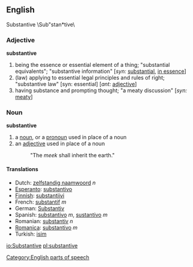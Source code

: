 ==English==
Substantive \Sub"stan*tive\

===Adjective=== 
'''substantive'''
# being the essence or essential element of a thing; "substantial equivalents"; "substantive information" [''syn:'' [[substantial]], [[in essence]]]
# (law) applying to essential legal principles and rules of right; "substantive law" [syn: essential] [''ant:'' [[adjective]]]
# having substance and prompting thought; "a meaty discussion" [''syn:'' [[meaty]]]

===Noun===
'''substantive'''
# a [[noun]], or a [[pronoun]] used in place of a noun
# an [[adjective]] used in place of a noun
#:  "The ''meek'' shall inherit the earth."

====Translations====
*Dutch: [[zelfstandig naamwoord]] ''n''
*[[Esperanto]]: [[substantivo]]
*[[Finnish]]: [[substantiivi]]
*French: [[substantif]] ''m''
*German: [[Substantiv]]
*Spanish: [[substantivo]] ''m'', [[sustantivo]] ''m''
*Romanian: [[substantiv]] ''n''
*[[Romanica]]: [[substantivo]] ''m''
*Turkish: [[isim]]

[[Category:English parts of speech]]

[[io:Substantive]]
[[pl:substantive]]